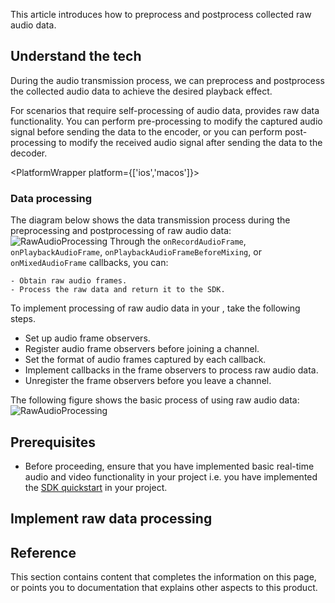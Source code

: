 

This article introduces how to preprocess and postprocess collected raw audio data.

## Understand the tech
During the audio transmission process, we can preprocess and postprocess the collected audio data to achieve the desired playback effect.

For scenarios that require self-processing of audio data, <Vg k="COMPANY" /> <Vpd k="SDK"/> provides raw data functionality. You can perform pre-processing to modify the captured audio signal before sending the data to the encoder, or you can perform post-processing to modify the received audio signal after sending the data to the decoder.

<PlatformWrapper platform={['ios','macos']}>
### Data processing
The diagram below shows the data transmission process during the preprocessing and postprocessing of raw audio data:
![RawAudioProcessing](/images/video-sdk/raw-audio-processing-dataTransmission-temp.png)
Through the `onRecordAudioFrame`, `onPlaybackAudioFrame`, `onPlaybackAudioFrameBeforeMixing`, or `onMixedAudioFrame` callbacks, you can:

    - Obtain raw audio frames.
    - Process the raw data and return it to the SDK.
</PlatformWrapper>

To implement processing of raw audio data in your <Vpl k="CLIENT" />, take the following steps.
- Set up audio frame observers.
- Register audio frame observers before joining a channel.
- Set the format of audio frames captured by each callback.
- Implement callbacks in the frame observers to process raw audio data.
- Unregister the frame observers before you leave a channel.


The following figure shows the basic process of using raw audio data:
![RawAudioProcessing](/images/video-sdk/raw-audio-processing-understandTech-temp.png)

## Prerequisites
- Before proceeding, ensure that you have implemented basic real-time audio and video functionality in your project i.e. you have implemented the [SDK quickstart](../get-started/get-started-sdk) in your project. 

## Implement raw data processing
<ProjectImplement/>

## Reference
This section contains content that completes the information on this page, or points you to documentation that explains other aspects to this product.

<Reference/>

